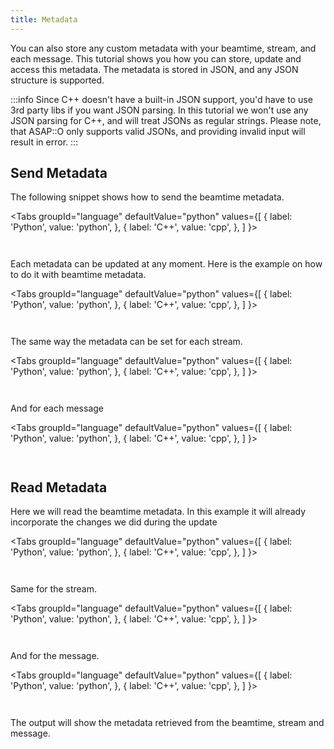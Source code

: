 ```yaml
---
title: Metadata
---
```




You can also store any custom metadata with your beamtime, stream, and each message. This tutorial shows you how you can store, update and access this metadata. The metadata is stored in JSON, and any JSON structure is supported.

:::info
Since C++ doesn't have a built-in JSON support, you'd have to use 3rd party libs if you want JSON parsing. In this tutorial we won't use any JSON parsing for C++, and will treat JSONs as regular strings. Please note, that ASAP::O only supports valid JSONs, and providing invalid input will result in error.
:::


## Send Metadata

The following snippet shows how to send the beamtime metadata.

<Tabs
  groupId="language"
  defaultValue="python"
  values={[
    { label: 'Python', value: 'python', },
    { label: 'C++', value: 'cpp', },
  ]
}>
<TabItem value="python">

```python content="./examples/python/metadata.py" snippetTag="beamtime_set"
```

</TabItem>

<TabItem value="cpp">


```cpp content="./examples/cpp/metadata.cpp" snippetTag="beamtime_set"
```

</TabItem>
</Tabs>

Each metadata can be updated at any moment. Here is the example on how to do it with beamtime metadata.

<Tabs
  groupId="language"
  defaultValue="python"
  values={[
    { label: 'Python', value: 'python', },
    { label: 'C++', value: 'cpp', },
  ]
}>
<TabItem value="python">

```python content="./examples/python/metadata.py" snippetTag="beamtime_update"
```

</TabItem>

<TabItem value="cpp">


```cpp content="./examples/cpp/metadata.cpp" snippetTag="beamtime_update"
```

</TabItem>
</Tabs>

The same way the metadata can be set for each stream.

<Tabs
  groupId="language"
  defaultValue="python"
  values={[
    { label: 'Python', value: 'python', },
    { label: 'C++', value: 'cpp', },
  ]
}>
<TabItem value="python">

```python content="./examples/python/metadata.py" snippetTag="stream_set"
```

</TabItem>

<TabItem value="cpp">


```cpp content="./examples/cpp/metadata.cpp" snippetTag="stream_set"
```

</TabItem>
</Tabs>

And for each message

<Tabs
  groupId="language"
  defaultValue="python"
  values={[
    { label: 'Python', value: 'python', },
    { label: 'C++', value: 'cpp', },
  ]
}>
<TabItem value="python">

```python content="./examples/python/metadata.py" snippetTag="message_set"
```

</TabItem>

<TabItem value="cpp">


```cpp content="./examples/cpp/metadata.cpp" snippetTag="message_set"
```

</TabItem>
</Tabs>

## Read Metadata

Here we will read the beamtime metadata. In this example it will already incorporate the changes we did during the update

<Tabs
  groupId="language"
  defaultValue="python"
  values={[
    { label: 'Python', value: 'python', },
    { label: 'C++', value: 'cpp', },
  ]
}>
<TabItem value="python">

```python content="./examples/python/metadata.py" snippetTag="beamtime_get"
```

</TabItem>

<TabItem value="cpp">


```cpp content="./examples/cpp/metadata.cpp" snippetTag="beamtime_get"
```

</TabItem>
</Tabs>

Same for the stream.

<Tabs
  groupId="language"
  defaultValue="python"
  values={[
    { label: 'Python', value: 'python', },
    { label: 'C++', value: 'cpp', },
  ]
}>
<TabItem value="python">

```python content="./examples/python/metadata.py" snippetTag="stream_get"
```

</TabItem>

<TabItem value="cpp">


```cpp content="./examples/cpp/metadata.cpp" snippetTag="stream_get"
```

</TabItem>
</Tabs>

And for the message.

<Tabs
  groupId="language"
  defaultValue="python"
  values={[
    { label: 'Python', value: 'python', },
    { label: 'C++', value: 'cpp', },
  ]
}>
<TabItem value="python">

```python content="./examples/python/metadata.py" snippetTag="message_get"
```

</TabItem>

<TabItem value="cpp">


```cpp content="./examples/cpp/metadata.cpp" snippetTag="message_get"
```

</TabItem>
</Tabs>

The output will show the metadata retrieved from the beamtime, stream and message.

